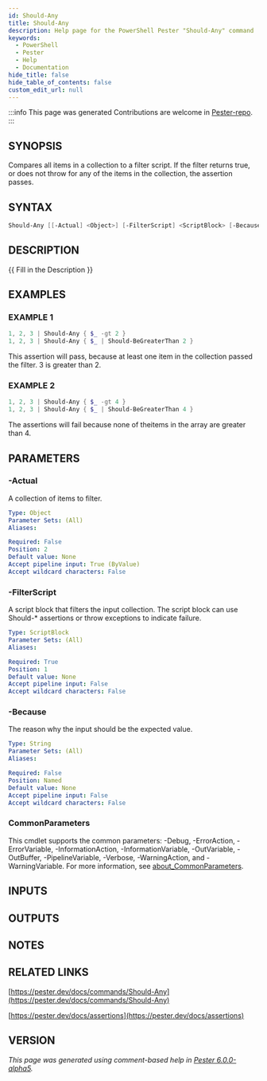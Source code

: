 ```yaml
---
id: Should-Any
title: Should-Any
description: Help page for the PowerShell Pester "Should-Any" command
keywords:
  - PowerShell
  - Pester
  - Help
  - Documentation
hide_title: false
hide_table_of_contents: false
custom_edit_url: null
---
```


:::info This page was generated
Contributions are welcome in [Pester-repo](https://github.com/pester/pester).
:::

## SYNOPSIS

Compares all items in a collection to a filter script.
If the filter returns true, or does not throw for any of the items in the collection, the assertion passes.

## SYNTAX

```powershell
Should-Any [[-Actual] <Object>] [-FilterScript] <ScriptBlock> [-Because <String>] [<CommonParameters>]
```

## DESCRIPTION

\{\{ Fill in the Description \}\}

## EXAMPLES

### EXAMPLE 1

```powershell
1, 2, 3 | Should-Any { $_ -gt 2 }
1, 2, 3 | Should-Any { $_ | Should-BeGreaterThan 2 }
```

This assertion will pass, because at least one item in the collection passed the filter.
3 is greater than 2.

### EXAMPLE 2

```powershell
1, 2, 3 | Should-Any { $_ -gt 4 }
1, 2, 3 | Should-Any { $_ | Should-BeGreaterThan 4 }
```

The assertions will fail because none of theitems in the array are greater than 4.

## PARAMETERS

### -Actual

A collection of items to filter.

```yaml
Type: Object
Parameter Sets: (All)
Aliases:

Required: False
Position: 2
Default value: None
Accept pipeline input: True (ByValue)
Accept wildcard characters: False
```

### -FilterScript

A script block that filters the input collection.
The script block can use Should-* assertions or throw exceptions to indicate failure.

```yaml
Type: ScriptBlock
Parameter Sets: (All)
Aliases:

Required: True
Position: 1
Default value: None
Accept pipeline input: False
Accept wildcard characters: False
```

### -Because

The reason why the input should be the expected value.

```yaml
Type: String
Parameter Sets: (All)
Aliases:

Required: False
Position: Named
Default value: None
Accept pipeline input: False
Accept wildcard characters: False
```

### CommonParameters

This cmdlet supports the common parameters: -Debug, -ErrorAction, -ErrorVariable, -InformationAction, -InformationVariable, -OutVariable, -OutBuffer, -PipelineVariable, -Verbose, -WarningAction, and -WarningVariable. For more information, see [about_CommonParameters](http://go.microsoft.com/fwlink/?LinkID=113216).

## INPUTS

## OUTPUTS

## NOTES

## RELATED LINKS

[https://pester.dev/docs/commands/Should-Any](https://pester.dev/docs/commands/Should-Any)

[https://pester.dev/docs/assertions](https://pester.dev/docs/assertions)

## VERSION

*This page was generated using comment-based help in [Pester 6.0.0-alpha5](https://github.com/pester/pester).*
